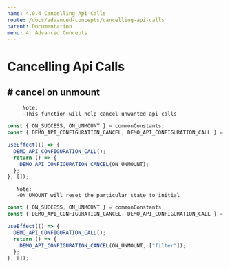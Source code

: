 ```yaml
---
name: 4.0.4 Cancelling Api Calls
route: /docs/advanced-concepts/cancelling-api-calls
parent: Documentation
menu: 4. Advanced Concepts
---
```


# Cancelling Api Calls

## # cancel on unmount

         Note:
         -This function will help cancel unwanted api calls

```javascript {.line-numbers}
const { ON_SUCCESS, ON_UNMOUNT } = commonConstants;
const { DEMO_API_CONFIGURATION_CANCEL, DEMO_API_CONFIGURATION_CALL } = props;

useEffect(() => {
  DEMO_API_CONFIGURATION_CALL();
  return () => {
    DEMO_API_CONFIGURATION_CANCEL(ON_UNMOUNT);
  };
}, []);
```

       Note:
       -ON_UMOUNT will reset the particular state to initial

```javascript {.line-numbers}
const { ON_SUCCESS, ON_UNMOUNT } = commonConstants;
const { DEMO_API_CONFIGURATION_CANCEL, DEMO_API_CONFIGURATION_CALL } = props;

useEffect(() => {
  DEMO_API_CONFIGURATION_CALL();
  return () => {
    DEMO_API_CONFIGURATION_CANCEL(ON_UNMOUNT, ["filter"]);
  };
}, []);
```
